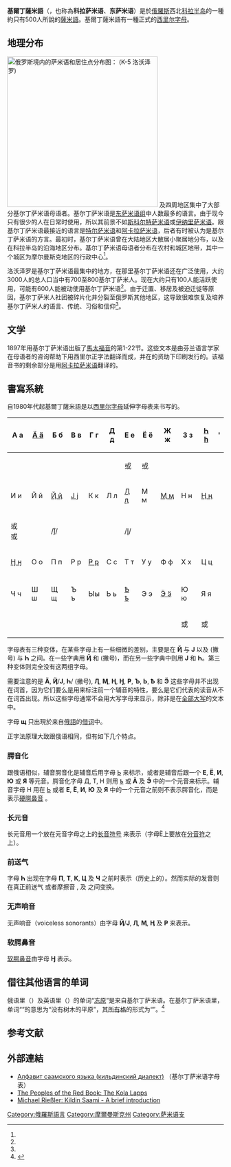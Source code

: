 {{NoteTA
|1=腭
}}
{{Infobox language
|name=基爾丁薩米語
|nativename={{lang|sjd|Кӣллт са̄мь кӣлл}}
|states=[[俄罗斯|俄罗斯]]
|region=[[科拉半岛|科拉半岛]]（[[摩爾曼斯克州|摩爾曼斯克州]]）
|speakers=约340
|date=2010
|ref=e18
|familycolor=Uralic
|fam1=[[乌拉尔语系|乌拉尔语系]]
|fam2=[[芬兰-乌戈尔语族|芬兰-乌戈尔语族]]
|fam3=[[萨米语支|萨米语支]]
|fam4=東薩米語组
|fam5=半岛
|iso3=sjd
|script=[[西里尔字母|西里尔字母]]
|map=[[File:Corrected_sami_map_4.PNG|220px]]
|mapcaption=基爾丁薩米語在地圖上標識為'''8'''
|notice=IPA
}}
'''基爾丁薩米語'''（{{lang|sjd|Кӣллт са̄мь кӣлл}}，也称為'''科拉萨米语'''、'''东萨米语'''）是於[[俄羅斯|俄羅斯]]西北[[科拉半岛|科拉半岛]]的一種約只有500人所說的[[薩米語|薩米語]]。基爾丁薩米語有一種正式的[[西里尔字母|西里尔字母]]。

== 地理分布 ==
[[File:Sami dialects and settlements in Russia map.svg|thumb|350px|俄罗斯境内的萨米语和居住点分布图：
{{legend|red|基尔丁萨米语}} ('''K-5''' 洛沃泽罗)
]]
{{le|洛沃泽罗|Lovozero (rural locality)}}及四周地区集中了大部分基尔丁萨米语母语者。基尔丁萨米语是[[萨米语支#東薩米語组|东萨米语组]]中人数最多的语言。由于现今只有很少的人在日常时使用，所以其前景不如[[斯科尔特萨米语|斯科尔特萨米语]]或[[伊纳里萨米语|伊纳里萨米语]]。跟基尔丁萨米语最接近的语言是[[特尔萨米语|特尔萨米语]]和[[阿卡拉萨米语|阿卡拉萨米语]]，后者有时被认为是基尔丁萨米语的方言。最初时，基尔丁萨米语曾在大陆地区大散居小聚居地分布，以及在科拉半岛的沿海地区分布。基尔丁萨米语母语者分布在农村和城区地带，其中一个城区为摩尔曼斯克地区的行政中心<ref name="Rießler"/>。

洛沃泽罗是基尔丁萨米语最集中的地方，在那里基尔丁萨米语还在广泛使用，大约3000人的总人口当中有700至800基尔丁萨米人。现在大约只有100人能活跃使用，可能有600人能被动使用基尔丁萨米语<ref name="Rießler"/>。由于迁置、移居及被迫迁徙等原因，基尔丁萨米人社团被碎片化并分裂至俄罗斯其他地区，这导致很难恢复及培养基尔丁萨米人的语言、传统、习俗和信仰<ref name="Scheller"/>。

== 文学 ==
1897年用基尔丁萨米语出版了[[馬太福音|馬太福音]]的第1-22节。这些文本是由芬兰语言学家{{link-fi|阿尔维德·耶內茨|Arvid Genetz}}在母语者的咨询帮助下用西里尔正字法翻译而成，并在{{le|英国和外国圣经协会|British and Foreign Bible Society}}的资助下印刷发行的。该福音书的剩余部分是用[[阿卡拉萨米语|阿卡拉萨米语]]翻译的。

== 書寫系統 ==
自1980年代起基爾丁薩米語是以[[西里尔字母|西里尔字母]]延伸字母表来书写的。
{| class="wikitable"
|- align="center"
! А а || [[Ӓ|Ӓ ӓ]] || Б б || В в || Г г || Д д || Е е || Ё ё || Ж ж || З з || [[Һ|Һ һ]] || '
|- align="center"
| {{IPA|/a/}} || {{IPA|/ʲa/}} || {{IPA|/b/}} || {{IPA|/v/}} || {{IPA|/ɡ/}} || {{IPA|/d/}} || {{IPA|/je/}} 或 {{IPA|/ʲe/}} || {{IPA|/jo/}} 或 {{IPA|/ʲo/}} || {{IPA|/ʒ/}} || {{IPA|/z/}} || colspan="2"| {{IPA|/ʰ/}}
|- align="center"
! И и || Й й || [[Ҋ|Ҋ ҋ]] || [[Ј|Ј ј]] || К к || Л л || [[Ӆ|Ӆ ӆ]] || М м || [[Ӎ|Ӎ ӎ]] || Н н || colspan="2"| [[Ӊ|Ӊ ӊ]]
|- align="center"
| {{IPA|/i/}} 或 {{IPA|/ji/}} 或 {{IPA|/ʲi/}} || {{IPA|/j/}} ||colspan="2"| /j̊/ || {{IPA|/k/}} || {{IPA|/l/}} || /l̥/ || {{IPA|/m/}} || {{IPA|/m̥/}} || {{IPA|/n/}} || colspan="2"| {{IPA|/n̥/}}
|- align="center"
! [[Ӈ|Ӈ ӈ]] || О о || П п || Р р || [[Ҏ|Ҏ ҏ]] || С с || Т т || У у || Ф ф || Х х || colspan="2"| Ц ц
|- align="center"
| {{IPA|/ŋ/}} ||{{IPA|/о/}} || {{IPA|/p/}} || {{IPA|/r/}} || {{IPA|/r̥/}} || {{IPA|/s/}} || {{IPA|/t/}} || {{IPA|/u/}} || {{IPA|/f/}} || {{IPA|/x/}} || colspan="2"| {{IPA|/ts/}}
|- align="center"
! Ч ч || Ш ш || Щ щ || Ъ ъ || Ыы || Ь ь || [[Ҍ|Ҍ ҍ]] || Э э || [[Ӭ|Ӭ ӭ]] || Ю ю || colspan="2"| Я я
|- align="center"
| {{IPA|/tʃ/}} || {{IPA|/ʃ/}} || {{IPA|/ç/}} ||  || {{IPA|/ɨ/}} || {{IPA|/ʲ/}} || {{IPA|/ʲ/}} || {{IPA|/e/}} || {{IPA|/ʲe/}} || {{IPA|/ju/}} 或 {{IPA|/ʲu/}} || colspan="2"| {{IPA|/ja/}} 或 {{IPA|/ʲa/}}
|}

字母表有三种变体，在某些字母上有一些细微的差别，主要是在 '''Ҋ''' 与 '''Ј''' 以及 '''{{lang|sjd|'}}''' (撇号) 与 '''Һ''' 之间。在一些字典用 '''Ҋ''' 和 {{lang|sjd|'}} (撇号)，而在另一些字典中则用 '''Ј''' 和 '''Һ'''。第三种变体则完全没有这两组字母。

需要注意的是 '''Ӓ''', '''Ҋ'''/'''Ј''', '''Һ'''/{{lang|sjd|'}} (撇号), '''Ӆ''', '''Ӎ''', '''Ӊ''', '''Ӈ''', '''Ҏ''', '''Ъ''', '''Ь''', '''Ҍ''' 和 '''Ӭ''' 这些字母并不出现在词首，因为它们要么是用来标注前一个辅音的特性，要么是它们代表的读音从不在词首出现。所以这些字母通常不会用大写字母来显示，除非是在[[全部大写|全部大写]]的文本中。

字母 '''щ''' 只出現於来自[[俄語|俄語]]的[[外来语|借词]]中。

正字法原理大致跟俄语相同，但有如下几个特点。

=== 腭音化 ===
跟俄语相似，辅音腭音化是辅音后用字母 [[Ь|Ь]] 来标示，或者是辅音后跟一个 '''Е''', '''Ё''', '''И''', '''Ю''' 或 '''Я''' 等元音。腭音化字母 Д, Т, Н 则用 [[ҍ|ҍ]] 或 '''Ӓ''' 及 '''Ӭ''' 中的一个元音来标示。辅音字母 Н 用在 [[Ь|Ь]] 或者 '''Е''', '''Ё''', '''И''', '''Ю''' 及 '''Я''' 中的一个元音之前则不表示腭音化，而是表示[[硬腭鼻音|硬腭鼻音]] {{IPA|/ɲ/}}。

=== 长元音 ===
长元音用一个放在元音字母之上的[[长音符号|长音符号]] {{Angbr|¯}} 来表示（字母Ё上要放在[[分音符|分音符]]之上）。

=== 前送气 ===
字母 '''Һ''' 出现在字母 '''П''', '''Т''', '''К''', '''Ц''' 及 '''Ч''' 之前时表示（历史上的）{{le|前送气|Preaspiration}}。然而实际的发音则在真正前送气 {{IPA|[ʰ]}} 或者摩擦音 {{IPA|[h]}}, {{IPA|[ç]}} 及 {{IPA|[x]}} 之间变换。

=== 无声响音 ===
无声响音（voiceless sonorants）由字母 '''Ҋ'''/'''Ј''', '''Ӆ''', '''Ӎ''', '''Ӊ''' 及 '''Ҏ''' 来表示。

=== 软腭鼻音 ===
[[软腭鼻音|软腭鼻音]]由字母 '''Ӈ''' 表示。

{{Alphabet sjd}}

== 借往其他语言的单词 ==
俄语里（{{lang|ru|тундра}}）及英语里（{{lang|en|tundra}}）的单词“[[冻原|冻原]]”是来自基尔丁萨米语。在基尔丁萨米语里，单词“{{lang|sjd|тӯндар}}”的意思为“没有树木的平原”，其[[属格|所有格]]的形式为“{{lang|sjd|тӯндра}}”。<ref name="Aapala">{{cite web | url = https://www.kotus.fi/nyt/kolumnit_artikkelit_ja_esitelmat/kieli-ikkuna_%281996_2010%29/tunturista_jangalle | title = Tunturista jängälle | author = Aapala, Kirsti | language = fi | publisher = Kotus | date = 1999-08-24 | accessdate = 2020-07-18 | archive-date = 2020-06-12 | archive-url = https://web.archive.org/web/20200612175233/https://www.kotus.fi/nyt/kolumnit_artikkelit_ja_esitelmat/kieli-ikkuna_%281996_2010%29/tunturista_jangalle | dead-url = no }}</ref>

== 参考文献 ==
{{Reflist|30em|refs=
<ref name="Rießler">{{Cite journal |last=Rießler |first=Michael |title=Towards a digital infrastructure for Kildin Saami |url=http://www.siberian-studies.org/publications/PDF/sikriessler.pdf |year=2013 |journal=Sustaining Indigenous Knowledge: Learning Tools and community initiatives on preserving endangered languages and local cultural heritage, in SEC Publications. Exhibitions & Symposia series |pages=195–218 |format=PDF |language=en |access-date=2020-07-19 |archive-date=2015-09-24 |archive-url=https://web.archive.org/web/20150924101618/http://www.siberian-studies.org/publications/PDF/sikriessler.pdf |dead-url=no }}</ref>

<ref name="Scheller">{{cite journal |last=Scheller |first=Elisabeth |year=2013 |title=Kola Sami language revitalisation — opportunities and challenges |journal=Humanistica Oerebroensia. Artes et linguae 16 |publisher=Örebro University |pages=392–421 |language=en}}</ref>
}}

== 外部連結 ==
{{incubator|sjd}}
* [http://www.peoples.org.ru/alfsaam.html Алфавит саамского языка (кильдинский диалект)] {{Wayback|url=http://www.peoples.org.ru/alfsaam.html |date=20070416104553 }} （基尔丁萨米语字母表） {{ru}}
* [http://www.eki.ee/books/redbook/kola_lapps.shtml The Peoples of the Red Book: The Kola Lapps] {{Wayback|url=http://www.eki.ee/books/redbook/kola_lapps.shtml |date=20200610190128 }} {{en}}
* [http://omnibus.uni-freiburg.de/~mr5496/downl/KildinSketchVeryshort.pdf Michael Rießler: Kildin Saami - A brief introduction] {{Wayback|url=http://omnibus.uni-freiburg.de/~mr5496/downl/KildinSketchVeryshort.pdf |date=20190411101616 }} {{en}}

{{乌拉尔语系}}

[[Category:俄羅斯語言|Category:俄羅斯語言]]
[[Category:摩爾曼斯克州|Category:摩爾曼斯克州]]
[[Category:萨米语支|Category:萨米语支]]